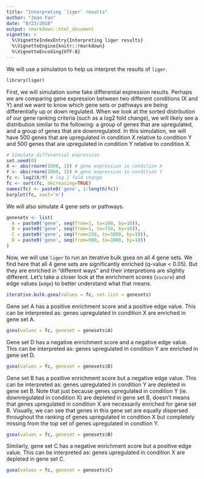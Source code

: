 ```yaml
---
title: "Interpreting `liger` results"
author: "Jean Fan"
date: "8/23/2018"
output: rmarkdown::html_document
vignette: >
  %\VignetteIndexEntry{Interpreting liger results}
  %\VignetteEngine{knitr::rmarkdown}
  %\VignetteEncoding{UTF-8}
---
```


We will use a simulation to help us interpret the results of `liger`.

```r
library(liger)
```

First, we will simulation some fake differential expression results. Perhaps we are comparing gene expression between two different conditions (X and Y) and we want to know which gene sets or pathways are being differentially up or down regulated. When we look at the sorted distribution of our gene ranking criteria (such as a log2 fold change), we will likely see a distribution similar to the following: a group of genes that are upregulated, and a group of genes that are downregulated. In this simulation, we will have 500 genes that are upregulated in condition X relative to condition Y and 500 genes that are upregulated in condition Y relative to condition X. 

```r
# Simulate differential expression
set.seed(0)
X <- abs(rnorm(1000, 1)) # gene expression in condition X
Y <- abs(rnorm(1000, 1)) # gene expression in condition Y
fc <- log2(X/Y) # log 2 fold change
fc <- sort(fc, decreasing=TRUE)
names(fc) <- paste0('gene', 1:length(fc))
barplot(fc, xaxt='n')
```

We will also simulate 4 gene sets or pathways. 
```r
genesets <- list(
  A = paste0('gene', seq(from=1, to=100, by=10)),
  B = paste0('gene', seq(from=1, to=750, by=10)),
  C = paste0('gene', seq(from=250, to=1000, by=10)),
  D = paste0('gene', seq(from=900, to=1000, by=10))
)
```

Now, we will use `liger` to run an iterative bulk gsea on all 4 gene sets. We find here that all 4 gene sets are significantly enriched (q-value < 0.05). But they are enriched in "different ways" and their interpretions are slightly different. Let's take a closer look at the enrichment scores (`sscore`) and edge values (`edge`) to better understand what that means.  

```r
iterative.bulk.gsea(values = fc, set.list = genesets)
```

\pagebreak

Gene set A has a positive enrichment score and a positive edge value. This can be interpreted as: genes upregulated in condition X are enriched in gene set A. 

```r
gsea(values = fc, geneset = genesets$A)
```

\pagebreak

Gene set D has a negative enrichment score and a negative edge value. This can be interpreted as: genes upregulated in condition Y are enriched in gene set D. 

```r
gsea(values = fc, geneset = genesets$D)
```

\pagebreak

Gene set B has a positive enrichment score but a negative edge value. This can be interpreted as: genes upregulated in condition Y are depleted in gene set B. Note that just because genes upregulated in condition Y (ie. downregulated in condition X) are depleted in gene set B, doesn't means that genes upregulated in condition X are necessarily enriched for gene set B. Visually, we can see that genes in this gene set are equally dispersed throughout the ranking of genes upregulated in condition X but completely missing from the top set of genes upregulated in condtion Y. 

```r
gsea(values = fc, geneset = genesets$B)
```

\pagebreak

Similarly, gene set C has a negative enrichment score but a positive edge value. This can be interpreted as: genes upregulated in condition X are depleted in gene set C. 

```r
gsea(values = fc, geneset = genesets$C)
```
